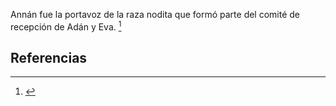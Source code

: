Annán fue la portavoz de la raza nodita que formó parte del comité de recepción de Adán y Eva. <ref>{{lib|LU|74|2|5}}</ref> 

== Referencias ==
<references />
